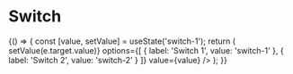 

<Meta title="Switch" />

# Switch

<Preview>
	<Story name="Default">
		{() => {
			const [value, setValue] = useState('switch-1');
			return (
				<Switch
					onChange={(e) => setValue(e.target.value)}
					options={[
						{ label: 'Switch 1', value: 'switch-1' },
						{ label: 'Switch 2', value: 'switch-2' }
					]}
					value={value}
				/>
			);
		}}
	</Story>
</Preview>
